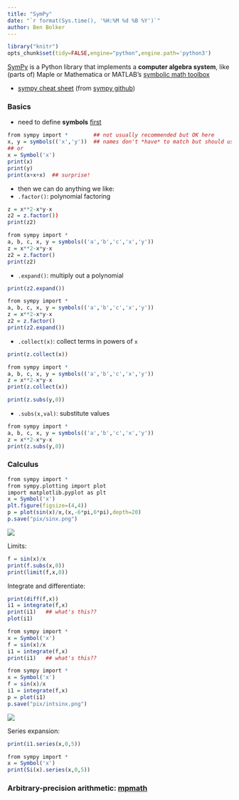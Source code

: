 ```yaml
---
title: "SymPy"
date: "`r format(Sys.time(), '%H:%M %d %B %Y')`"
author: Ben Bolker
---
```


```r
library("knitr")
opts_chunk$set(tidy=FALSE,engine="python",engine.path='python3')
```

[SymPy](http://www.sympy.org) is a Python library that implements a **computer algebra system**, like (parts of) Maple or Mathematica or MATLAB's [symbolic math toolbox](http://www.mathworks.com/products/symbolic/)

* [sympy cheat sheet](sympy_cheatsheet.pdf) (from [sympy github](https://github.com/sympy/s
ympy/tree/master/doc/cheatsheet))

### Basics

* need to define **symbols** [first](http://en.wikipedia.org/wiki/Haddocks%27_Eyes)
```r
from sympy import *        ## not usually recommended but OK here
x, y = symbols(('x','y'))  ## names don't *have* to match but should usually
## or
x = Symbol('x')
print(x)
print(y)
print(x+x+x)  ## surprise!
```
* then we can do anything we like:
<!-- nasty hacks because we can't intersperse -->
* `.factor()`: polynomial factoring
```r
z = x**2-x*y-x
z2 = z.factor())
print(z2)
```
```r
from sympy import * 
a, b, c, x, y = symbols(('a','b','c','x','y'))
z = x**2-x*y-x
z2 = z.factor()
print(z2)
```
* `.expand()`: multiply out a polynomial
```r
print(z2.expand())
```
```r
from sympy import * 
a, b, c, x, y = symbols(('a','b','c','x','y'))
z = x**2-x*y-x
z2 = z.factor()
print(z2.expand())
```
* `.collect(x)`: collect terms in powers of `x`
```r
print(z.collect(x))
```
```r
from sympy import * 
a, b, c, x, y = symbols(('a','b','c','x','y'))
z = x**2-x*y-x
print(z.collect(x))
```
```r
print(z.subs(y,0))
```
* `.subs(x,val)`: substitute values
```r
from sympy import * 
a, b, c, x, y = symbols(('a','b','c','x','y'))
z = x**2-x*y-x
print(z.subs(y,0))
```

### Calculus

```r
from sympy import *
from sympy.plotting import plot
import matplotlib.pyplot as plt
x = Symbol('x')
plt.figure(figsize=(4,4))
p = plot(sin(x)/x,(x,-6*pi,6*pi),depth=20)
p.save("pix/sinx.png")
```
![](pix/sinx.png)

Limits:

```r
f = sin(x)/x
print(f.subs(x,0))
print(limit(f,x,0))
```

Integrate and differentiate:

```r
print(diff(f,x))
i1 = integrate(f,x)
print(i1)   ## what's this??
plot(i1)
```
```r
from sympy import *
x = Symbol('x')
f = sin(x)/x
i1 = integrate(f,x)
print(i1)   ## what's this??
```

```r
from sympy import *
x = Symbol('x')
f = sin(x)/x
i1 = integrate(f,x)
p = plot(i1)
p.save("pix/intsinx.png")
```
![](pix/intsinx.png)

Series expansion:
```r
print(i1.series(x,0,5))
```
```r
from sympy import *
x = Symbol('x')
print(Si(x).series(x,0,5))
```

### Arbitrary-precision arithmetic: [mpmath](http://docs.sympy.org/dev/modules/mpmath/)

### 
